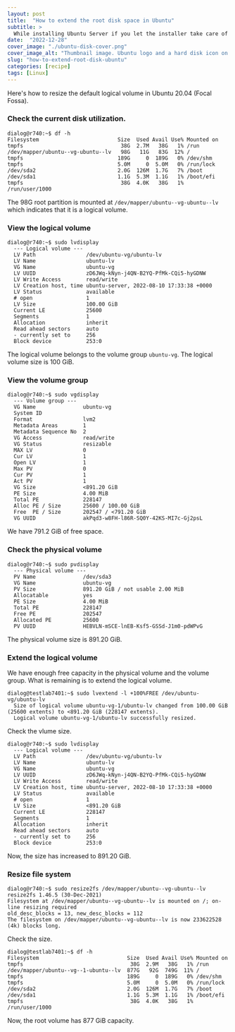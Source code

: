 ```yaml
---
layout: post
title:  "How to extend the root disk space in Ubuntu"
subtitle: > 
  While installing Ubuntu Server if you let the installer take care of the disk partitioning, the root volume will not occupy the entire disk by default. But, Ubuntu uses LVM so you can easily extend the volumes, if you run out of space.
date:  "2022-12-28"
cover_image: "./ubuntu-disk-cover.png"
cover_image_alt: "Thumbnail image. Ubuntu logo and a hard disk icon on grey backgrounds."
slug: "how-to-extend-root-disk-ubuntu"
categories: [recipe]
tags: [Linux]
---
```



Here's how to resize the default logical volume in Ubuntu 20.04 (Focal Fossa).


### Check the current disk utilization.

```shell
dialog@r740:~$ df -h
Filesystem                         Size  Used Avail Use% Mounted on
tmpfs                               38G  2.7M   38G   1% /run
/dev/mapper/ubuntu--vg-ubuntu--lv   98G   11G   83G  12% /
tmpfs                              189G     0  189G   0% /dev/shm
tmpfs                              5.0M     0  5.0M   0% /run/lock
/dev/sda2                          2.0G  126M  1.7G   7% /boot
/dev/sda1                          1.1G  5.3M  1.1G   1% /boot/efi
tmpfs                               38G  4.0K   38G   1% /run/user/1000
```

The 98G root partition is mounted at `/dev/mapper/ubuntu--vg-ubuntu--lv` which indicates that it is a logical volume.

### View the logical volume

```shell
dialog@r740:~$ sudo lvdisplay 
  --- Logical volume ---
  LV Path                /dev/ubuntu-vg/ubuntu-lv
  LV Name                ubuntu-lv
  VG Name                ubuntu-vg
  LV UUID                zD6JWq-kNyn-j4QN-B2YQ-PfMk-CQi5-hyGDNW
  LV Write Access        read/write
  LV Creation host, time ubuntu-server, 2022-08-10 17:33:38 +0000
  LV Status              available
  # open                 1
  LV Size                100.00 GiB
  Current LE             25600
  Segments               1
  Allocation             inherit
  Read ahead sectors     auto
  - currently set to     256
  Block device           253:0
```
The logical volume belongs to the volume group `ubuntu-vg`.
The logical volume size is 100 GiB.

### View the volume group

```shell
dialog@r740:~$ sudo vgdisplay 
  --- Volume group ---
  VG Name               ubuntu-vg
  System ID             
  Format                lvm2
  Metadata Areas        1
  Metadata Sequence No  2
  VG Access             read/write
  VG Status             resizable
  MAX LV                0
  Cur LV                1
  Open LV               1
  Max PV                0
  Cur PV                1
  Act PV                1
  VG Size               <891.20 GiB
  PE Size               4.00 MiB
  Total PE              228147
  Alloc PE / Size       25600 / 100.00 GiB
  Free  PE / Size       202547 / <791.20 GiB
  VG UUID               akPqd3-w8FH-l86R-SQ0Y-42KS-MI7c-Gj2psL
```

We have 791.2 GiB of free space.

### Check the physical volume

```shell
dialog@r740:~$ sudo pvdisplay 
  --- Physical volume ---
  PV Name               /dev/sda3
  VG Name               ubuntu-vg
  PV Size               891.20 GiB / not usable 2.00 MiB
  Allocatable           yes 
  PE Size               4.00 MiB
  Total PE              228147
  Free PE               202547
  Allocated PE          25600
  PV UUID               HEBVLN-mSCE-lnEB-Ksf5-GSSd-J1m0-pdWPvG
```
The physical volume size is 891.20 GiB.

### Extend the logical volume

We have enough free capacity in the physical volume and the volume group.
What is remaining is to extend the logical volume.

```shell
dialog@testlab7401:~$ sudo lvextend -l +100%FREE /dev/ubuntu-vg/ubuntu-lv
  Size of logical volume ubuntu-vg-1/ubuntu-lv changed from 100.00 GiB (25600 extents) to <891.20 GiB (228147 extents).
  Logical volume ubuntu-vg-1/ubuntu-lv successfully resized.
``` 

Check the vlume size.

```shell
dialog@r740:~$ sudo lvdisplay 
  --- Logical volume ---
  LV Path                /dev/ubuntu-vg/ubuntu-lv
  LV Name                ubuntu-lv
  VG Name                ubuntu-vg
  LV UUID                zD6JWq-kNyn-j4QN-B2YQ-PfMk-CQi5-hyGDNW
  LV Write Access        read/write
  LV Creation host, time ubuntu-server, 2022-08-10 17:33:38 +0000
  LV Status              available
  # open                 1
  LV Size                <891.20 GiB
  Current LE             228147
  Segments               1
  Allocation             inherit
  Read ahead sectors     auto
  - currently set to     256
  Block device           253:0
```
Now, the size has increased to 891.20 GiB.

### Resize file system

```shell
dialog@r740:~$ sudo resize2fs /dev/mapper/ubuntu--vg-ubuntu--lv
resize2fs 1.46.5 (30-Dec-2021)
Filesystem at /dev/mapper/ubuntu--vg-ubuntu--lv is mounted on /; on-line resizing required
old_desc_blocks = 13, new_desc_blocks = 112
The filesystem on /dev/mapper/ubuntu--vg-ubuntu--lv is now 233622528 (4k) blocks long.
```

Check the size.

```shell
dialog@testlab7401:~$ df -h
Filesystem                            Size  Used Avail Use% Mounted on
tmpfs                                  38G  2.9M   38G   1% /run
/dev/mapper/ubuntu--vg--1-ubuntu--lv  877G   92G  749G  11% /
tmpfs                                 189G     0  189G   0% /dev/shm
tmpfs                                 5.0M     0  5.0M   0% /run/lock
/dev/sda2                             2.0G  126M  1.7G   7% /boot
/dev/sda1                             1.1G  5.3M  1.1G   1% /boot/efi
tmpfs                                  38G  4.0K   38G   1% /run/user/1000
```

Now, the root volume has 877 GiB capacity.
